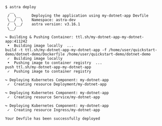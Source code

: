 ```console
$ astra deploy
  __
 /  \__     Deploying the application using my-dotnet-app Devfile
 \__/  \    Namespace: astra-dev
 /  \__/    astra version: v3.16.1
 \__/

↪ Building & Pushing Container: ttl.sh/my-dotnet-app-my-dotnet-app:411242
 •  Building image locally  ...
build -t ttl.sh/my-dotnet-app-my-dotnet-app -f /home/user/quickstart-demo/dotnet-demo/Dockerfile /home/user/quickstart-demo/dotnet-demo
 ✓  Building image locally
 •  Pushing image to container registry  ...
push ttl.sh/my-dotnet-app-my-dotnet-app
 ✓  Pushing image to container registry

↪ Deploying Kubernetes Component: my-dotnet-app
 ✓  Creating resource Deployment/my-dotnet-app

↪ Deploying Kubernetes Component: my-dotnet-app
 ✓  Creating resource Service/my-dotnet-app

↪ Deploying Kubernetes Component: my-dotnet-app
 ✓  Creating resource Ingress/my-dotnet-app

Your Devfile has been successfully deployed

```